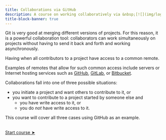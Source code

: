```yaml
---
title: Collaborations via GitHub
description: A course on working collaboratively via &nbsp;[![](img/logo_github_red.png){width="1.3em" fig-alt="noshadow"}](https://github.com/)
title-block-banner: true
---
```


:::{.topdef}

Git is very good at merging different versions of projects. For this reason, it is a powerful collaboration tool: collaborators can work simultaneously on projects without having to send it back and forth and working asynchronously.

Having  when all contributors to a project have access to a common remote.

Examples of remotes that allow for such common access include servers or Internet hosting services such as [GitHub](https://github.com/), [GitLab](https://gitlab.com/), or [Bitbucket](https://bitbucket.org/).

Collaborations fall into one of three possible situations:

- you initiate a project and want others to contribute to it, or
- you want to contribute to a project started by someone else and
	- you have write access to it, or
    - you do *not* have write access to it.

This course will cover all three cases using GitHub as an example.

:::

<br>
[[Start course ➤](col_git.qmd)]{.topinline}
